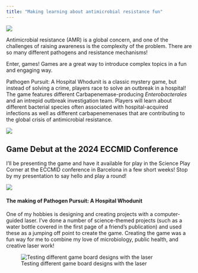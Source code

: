 ```yaml
---
title: "Making learning about antimicrobial resistance fun"
---
```


![](images/pathogen_pursuit.png){fig-align="center"}

Antimicrobial resistance (AMR) is a global concern, and one of the challenges of raising awareness is the complexity of the problem. There are so many different pathogens and resistance mechanisms!

Enter, games! Games are a great way to introduce complex topics in a fun and engaging way.

Pathogen Pursuit: A Hospital Whodunit is a classic mystery game, but instead of solving a crime, players race to solve an outbreak in a hospital! The game features different Carbapenemase-producing *Enterobacterales* and an intrepid outbreak investigation team. Players will learn about different bacterial species often associated with hospital-acquired infections as well as different carbapenemenases that are contributing to the global crisis of antimicrobial resistance.

![](images/pathogen_pursuit.JPG)

::: callout-note
## Game Debut at the 2024 ECCMID Conference

I'll be presenting the game and have it available for play in the Science Play Corner at the ECCMID conference in Barcelona in a few short weeks! Stop by my presentation to say hello and play a round!

![](images/Presentation-01.png)
:::

#### The making of Pathogen Pursuit: A Hospital Whodunit

One of my hobbies is designing and creating projects with a computer-guided laser. I've done a number of science-themed projects (such as a water bottle covered in the first page of a friend's publication) and used these as a jumping off point to create the game. Creating the game was a fun way for me to combine my love of microbiology, public health, and creative laser work!

![Testing different game board designs with the laser](images/pathogen_pursuit_creation.JPG){fig-alt="A laser cutting a piece of plywood that shows \"Pathogen Pursuit: A Hospital Whodunit\""}
